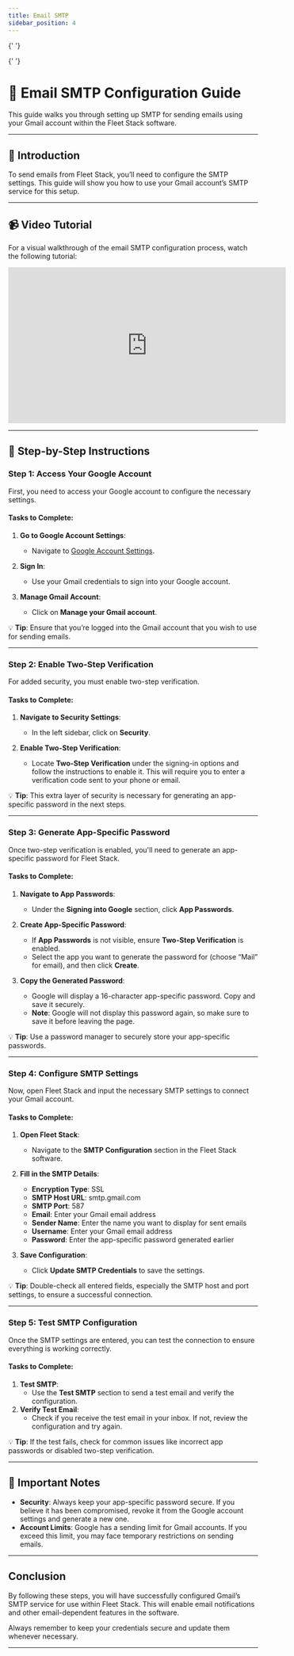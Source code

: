 ```yaml
---
title: Email SMTP
sidebar_position: 4
---
```



<Head>
  <meta charSet="UTF-8" />
  <meta name="viewport" content="width=device-width, initial-scale=1.0" />
  <title>Email SMTP Configuration Guide</title>
  <meta name="description" content="Step-by-step guide to setting up SMTP for sending emails using your Gmail account within the Fleet Stack software." />
  <meta name="keywords" content="Email SMTP configuration, Gmail SMTP setup, Fleet Stack email setup, SMTP settings, software guide" />
  <meta name="author" content="Fleet Stack Team" />
  <meta name="robots" content="index, follow" />
  <link rel="canonical" href="https://docs.fleetstackglobal.com/guides/configuration/email-smtp/" />
  
  <!-- Open Graph Metadata for social sharing -->
  <meta property="og:title" content="Email SMTP Configuration Guide" />
  <meta property="og:description" content="Step-by-step guide to setting up SMTP for sending emails using your Gmail account within the Fleet Stack software." />
  <meta property="og:type" content="website" />
  <meta property="og:url" content="https://docs.fleetstackglobal.com/guides/configuration/email-smtp/" />
  <meta property="og:image" content="https://fleetstackglobal.com/assets/img/Graphics/orginal/Stack01.png" />
  
  <!-- Twitter Card Metadata -->
  <meta name="twitter:card" content="summary_large_image" />
  <meta name="twitter:title" content="Email SMTP Configuration Guide" />
  <meta name="twitter:description" content="Step-by-step guide to setting up SMTP for sending emails using your Gmail account within the Fleet Stack software." />
  <meta name="twitter:image" content="https://fleetstackglobal.com/assets/img/Graphics/orginal/Stack01.png" />

  <!-- Schema.org JSON-LD Markup for TechArticle -->

{' '}

<script type="application/ld+json">
  {`
      {
        "@context": "https://schema.org",
        "@type": "TechArticle",
        "mainEntityOfPage": {
          "@type": "WebPage",
          "@id": "https://docs.fleetstackglobal.com/guides/configuration/email-smtp/"
        },
        "headline": "Email SMTP Configuration Guide",
        "description": "This guide walks you through setting up SMTP for sending emails using your Gmail account within the Fleet Stack software.",
        "image": "https://fleetstackglobal.com/assets/img/Graphics/orginal/Stack01.png",
        "author": {
          "@type": "Organization",
          "name": "Fleet Stack"
        },
        "publisher": {
          "@type": "Organization",
          "name": "Fleet Stack",
          "logo": {
            "@type": "ImageObject",
            "url": "https://fleetstackglobal.com"
          }
        }
      }
    `}
</script>

  <!-- Schema.org JSON-LD Markup for the Guide -->

{' '}

<script type="application/ld+json">
  {`
      {
        "@context": "https://schema.org",
        "@type": "WebPage",
        "name": "Email SMTP Configuration Guide",
        "description": "Step-by-step guide to setting up SMTP for sending emails using your Gmail account within the Fleet Stack software.",
        "mainEntity": [
          {
            "@type": "ItemList",
            "itemListElement": [
              {
                "@type": "ListItem",
                "position": 1,
                "name": "Access Your Google Account",
                "description": "Navigate to Google Account Settings and sign in with your Gmail credentials."
              },
              {
                "@type": "ListItem",
                "position": 2,
                "name": "Enable Two-Step Verification",
                "description": "In the Security settings, enable Two-Step Verification to add an extra layer of security."
              },
              {
                "@type": "ListItem",
                "position": 3,
                "name": "Generate App-Specific Password",
                "description": "Create an app-specific password for Fleet Stack under the App Passwords section."
              },
              {
                "@type": "ListItem",
                "position": 4,
                "name": "Configure SMTP Settings",
                "description": "Open Fleet Stack and input the necessary SMTP settings to connect your Gmail account."
              },
              {
                "@type": "ListItem",
                "position": 5,
                "name": "Test SMTP Configuration",
                "description": "Use the Test SMTP section to send a test email and verify the configuration."
              }
            ]
          }
        ]
      }
    `}
</script>

</Head>

# 📧 Email SMTP Configuration Guide

This guide walks you through setting up SMTP for sending emails using your Gmail account within the Fleet Stack software.

---

## 📘 Introduction

To send emails from Fleet Stack, you’ll need to configure the SMTP settings. This guide will show you how to use your Gmail account’s SMTP service for this setup.

---

## 📹 Video Tutorial

For a visual walkthrough of the email SMTP configuration process, watch the following tutorial:

<div style={{ display: 'flex', justifyContent: 'center', marginTop: '20px' }}>
  <iframe
    width="560"
    height="315"
    src="https://www.youtube.com/embed/5jKe5njE4T8?si=bN6bBfYy1teMVADV"
    title="Email SMTP Configuration Tutorial"
    frameBorder="0"
    allow="accelerometer; autoplay; clipboard-write; encrypted-media; gyroscope; picture-in-picture"
    allowFullScreen
  ></iframe>
</div>

---

## 📝 Step-by-Step Instructions

### **Step 1: Access Your Google Account**

First, you need to access your Google account to configure the necessary settings.

#### Tasks to Complete:

1. **Go to Google Account Settings**:
   - Navigate to [Google Account Settings](https://myaccount.google.com).
2. **Sign In**:

   - Use your Gmail credentials to sign into your Google account.

3. **Manage Gmail Account**:
   - Click on **Manage your Gmail account**.

💡 **Tip**: Ensure that you’re logged into the Gmail account that you wish to use for sending emails.

---

### **Step 2: Enable Two-Step Verification**

For added security, you must enable two-step verification.

#### Tasks to Complete:

1. **Navigate to Security Settings**:

   - In the left sidebar, click on **Security**.

2. **Enable Two-Step Verification**:
   - Locate **Two-Step Verification** under the signing-in options and follow the instructions to enable it. This will require you to enter a verification code sent to your phone or email.

💡 **Tip**: This extra layer of security is necessary for generating an app-specific password in the next steps.

---

### **Step 3: Generate App-Specific Password**

Once two-step verification is enabled, you'll need to generate an app-specific password for Fleet Stack.

#### Tasks to Complete:

1. **Navigate to App Passwords**:

   - Under the **Signing into Google** section, click **App Passwords**.

2. **Create App-Specific Password**:

   - If **App Passwords** is not visible, ensure **Two-Step Verification** is enabled.
   - Select the app you want to generate the password for (choose “Mail” for email), and then click **Create**.

3. **Copy the Generated Password**:
   - Google will display a 16-character app-specific password. Copy and save it securely.
   - **Note**: Google will not display this password again, so make sure to save it before leaving the page.

💡 **Tip**: Use a password manager to securely store your app-specific passwords.

---

### **Step 4: Configure SMTP Settings**

Now, open Fleet Stack and input the necessary SMTP settings to connect your Gmail account.

#### Tasks to Complete:

1. **Open Fleet Stack**:

   - Navigate to the **SMTP Configuration** section in the Fleet Stack software.

2. **Fill in the SMTP Details**:

   - **Encryption Type**: SSL
   - **SMTP Host URL**: smtp.gmail.com
   - **SMTP Port**: 587
   - **Email**: Enter your Gmail email address
   - **Sender Name**: Enter the name you want to display for sent emails
   - **Username**: Enter your Gmail email address
   - **Password**: Enter the app-specific password generated earlier

3. **Save Configuration**:
   - Click **Update SMTP Credentials** to save the settings.

💡 **Tip**: Double-check all entered fields, especially the SMTP host and port settings, to ensure a successful connection.

---

### **Step 5: Test SMTP Configuration**

Once the SMTP settings are entered, you can test the connection to ensure everything is working correctly.

#### Tasks to Complete:

1. **Test SMTP**:
   - Use the **Test SMTP** section to send a test email and verify the configuration.
2. **Verify Test Email**:
   - Check if you receive the test email in your inbox. If not, review the configuration and try again.

💡 **Tip**: If the test fails, check for common issues like incorrect app passwords or disabled two-step verification.

---

## 🚨 Important Notes

- **Security**: Always keep your app-specific password secure. If you believe it has been compromised, revoke it from the Google account settings and generate a new one.
- **Account Limits**: Google has a sending limit for Gmail accounts. If you exceed this limit, you may face temporary restrictions on sending emails.

---

## Conclusion

By following these steps, you will have successfully configured Gmail’s SMTP service for use within Fleet Stack. This will enable email notifications and other email-dependent features in the software.

Always remember to keep your credentials secure and update them whenever necessary.

---
